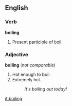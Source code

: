 ==English==

===Verb===
'''boiling'''

# Present participle of [[boil]].

===Adjective===
'''boiling''' (''not comparable'')

# Hot enough to boil.
# Extremely hot.
#: ''It's boiling out today!''

[[it:boiling]]
